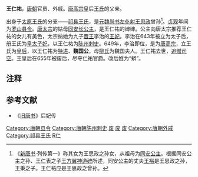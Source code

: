 '''王仁祐'''，[[唐朝|唐朝]]官员、外戚。[[唐高宗|唐高宗]]皇后[[王皇后_(唐高宗)|王氏]]的父亲。

出身于[[太原王氏|太原王氏]]的分支——[[祁县王氏|祁县王氏]]，是[[元魏|元魏]][[尚书左仆射|尚书左仆射]][[王思政|王思政]]曾孙<ref>《[[新唐书|新唐书]]·列传第一》称其女为王思政之孙女，从祖母为[[同安公主|同安公主]]。根据同安公主之孙、王仁表之子[[王方翼|王方翼]][[神道碑|神道碑]]所述，同安公主的丈夫[[王裕|王裕]]是王思政之孙，王秉之子。王仁祐应是王思政之曾孙。</ref>。[[貞觀_(唐朝)|贞观]]年间为[[罗山县|罗山]][[县令|县令]]。[[唐太宗|唐太宗]]的姑母[[同安公主|同安长公主]]，是王仁祐的婶婶。公主向唐太宗推荐王仁祐的女儿有美色，太宗纳她为九子[[晋王|晋王]]李治的[[王妃|王妃]]。李治在643年被立为太子后，册王氏为[[皇太子妃|皇太子妃]]，以王仁祐为[[陈州|陈州]][[刺史|刺史]]。649年，李治即位，是为[[唐高宗|唐高宗]]，立王氏为[[皇后|皇后]]，以王仁祐为[[特进|特进]]、'''魏国公'''，母[[柳氏_(魏国夫人)|柳氏]]为魏国夫人。王仁祐去世，[[追赠|追赠]][[司空|司空]]。王皇后在655年被废后，尽夺仁祐官爵。改后姓为“蟒”。

== 注释 ==

{{Reflist}}

==参考文献==
*《[[旧唐书|旧唐书]]》后妃传

[[Category:唐朝县令|Category:唐朝县令]]
[[Category:唐朝陈州刺史|Category:唐朝陈州刺史]]
[[Category:唐朝特进|废]]
[[Category:唐朝國公|废]]
[[Category:唐朝追赠司空|废]]
[[Category:唐朝外戚|Category:唐朝外戚]]
[[Category:祁县王氏|Category:祁县王氏]]
[[Category:王姓|R仁]]